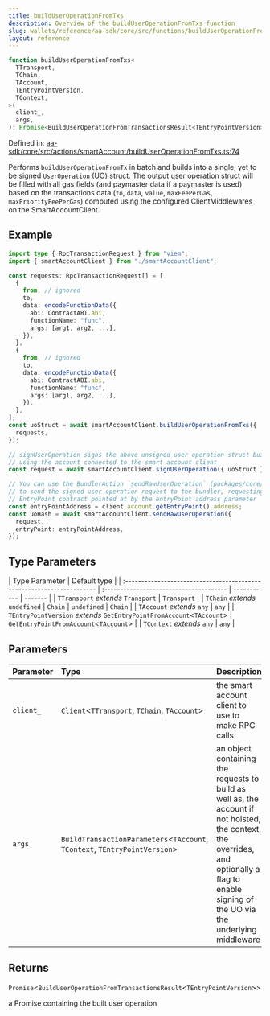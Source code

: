 ```yaml
---
title: buildUserOperationFromTxs
description: Overview of the buildUserOperationFromTxs function
slug: wallets/reference/aa-sdk/core/src/functions/buildUserOperationFromTxs
layout: reference
---
```


```ts
function buildUserOperationFromTxs<
  TTransport,
  TChain,
  TAccount,
  TEntryPointVersion,
  TContext,
>(
  client_,
  args,
): Promise<BuildUserOperationFromTransactionsResult<TEntryPointVersion>>;
```

Defined in: [aa-sdk/core/src/actions/smartAccount/buildUserOperationFromTxs.ts:74](https://github.com/alchemyplatform/aa-sdk/blob/49e74eee8606f480b200b4612d00d950da8a8742/aa-sdk/core/src/actions/smartAccount/buildUserOperationFromTxs.ts#L74)

Performs `buildUserOperationFromTx` in batch and builds into a single,
yet to be signed `UserOperation` (UO) struct. The output user operation struct
will be filled with all gas fields (and paymaster data if a paymaster is used)
based on the transactions data (`to`, `data`, `value`, `maxFeePerGas`,
`maxPriorityFeePerGas`) computed using the configured ClientMiddlewares on the SmartAccountClient.

## Example

```ts
import type { RpcTransactionRequest } from "viem";
import { smartAccountClient } from "./smartAccountClient";

const requests: RpcTransactionRequest[] = [
  {
    from, // ignored
    to,
    data: encodeFunctionData({
      abi: ContractABI.abi,
      functionName: "func",
      args: [arg1, arg2, ...],
    }),
  },
  {
    from, // ignored
    to,
    data: encodeFunctionData({
      abi: ContractABI.abi,
      functionName: "func",
      args: [arg1, arg2, ...],
    }),
  },
];
const uoStruct = await smartAccountClient.buildUserOperationFromTxs({
  requests,
});

// signUserOperation signs the above unsigned user operation struct built
// using the account connected to the smart account client
const request = await smartAccountClient.signUserOperation({ uoStruct });

// You can use the BundlerAction `sendRawUserOperation` (packages/core/src/actions/bundler/sendRawUserOperation.ts)
// to send the signed user operation request to the bundler, requesting the bundler to send the signed uo to the
// EntryPoint contract pointed at by the entryPoint address parameter
const entryPointAddress = client.account.getEntryPoint().address;
const uoHash = await smartAccountClient.sendRawUserOperation({
  request,
  entryPoint: entryPointAddress,
});
```

## Type Parameters

| Type Parameter                                                         | Default type                            |
| :--------------------------------------------------------------------- | :-------------------------------------- | ----------- | ------- |
| `TTransport` _extends_ `Transport`                                     | `Transport`                             |
| `TChain` _extends_ `undefined`                                         | `Chain`                                 | `undefined` | `Chain` |
| `TAccount` _extends_ `any`                                             | `any`                                   |
| `TEntryPointVersion` _extends_ `GetEntryPointFromAccount`\<`TAccount`> | `GetEntryPointFromAccount`\<`TAccount`> |
| `TContext` _extends_ `any`                                             | `any`                                   |

## Parameters

| Parameter | Type                                                                        | Description                                                                                                                                                                                    |
| :-------- | :-------------------------------------------------------------------------- | :--------------------------------------------------------------------------------------------------------------------------------------------------------------------------------------------- |
| `client_` | `Client`\<`TTransport`, `TChain`, `TAccount`>                               | the smart account client to use to make RPC calls                                                                                                                                              |
| `args`    | `BuildTransactionParameters`\<`TAccount`, `TContext`, `TEntryPointVersion`> | an object containing the requests to build as well as, the account if not hoisted, the context, the overrides, and optionally a flag to enable signing of the UO via the underlying middleware |

## Returns

`Promise`\<`BuildUserOperationFromTransactionsResult`\<`TEntryPointVersion`>>

a Promise containing the built user operation
